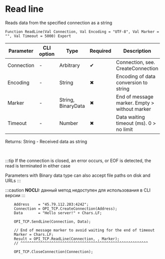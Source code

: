 ﻿---
sidebar_position: 4
---


# Read line 
 Reads data from the specified connection as a string



`Function ReadLine(Val Connection, Val Encoding = "UTF-8", Val Marker = "", Val Timeout = 5000) Export`

  | Parameter | CLI option | Type | Required | Description |
  |-|-|-|-|-|
  | Connection | - | Arbitrary | &#x2714; | Connection, see. CreateConnection |
  | Encoding | - | String | &#x2716; | Encoding of data conversion to string |
  | Marker | - | String, BinaryData | &#x2716; | End of message marker. Empty > without marker |
  | Timeout | - | Number | &#x2716; | Data waiting timeout (ms). 0 > no limit |

  
  Returns:  String - Received data as string

<br/>

:::tip
If the connection is closed, an error occurs, or EOF is detected, the read is terminated in either case

Parameters with Binary data type can also accept file paths on disk and URLs
:::

:::caution
**NOCLI:** данный метод недоступен для использования в CLI версии
:::
<br/>



```bsl title="1C:Enterprise/OneScript code example"
    Address    = "45.79.112.203:4242";
    Connection = OPI_TCP.CreateConnection(Address);
    Data       = "Hello server!" + Chars.LF;

    OPI_TCP.SendLine(Connection, Data);

    // End of message marker to avoid waiting for the end of timeout
    Marker = Chars.LF;
    Result = OPI_TCP.ReadLine(Connection, , Marker);
    // ^^^^^^^^^^^^^^^^^^^^^^^^^^^^^^^^^^^^^^^^^^^^^^^^^^^^^^^^^^

    OPI_TCP.CloseConnection(Connection);
```
 




